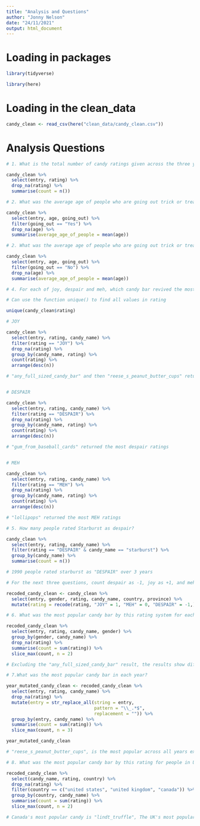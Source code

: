 ```yaml
---
title: "Analysis and Questions"
author: "Jonny Nelson"
date: "24/11/2021"
output: html_document
---
```


# Loading in packages

```r
library(tidyverse)

library(here)
```


# Loading in the clean_data

```r

candy_clean <- read_csv(here("clean_data/candy_clean.csv"))

```

# Analysis Questions


```r

# 1. What is the total number of candy ratings given across the three years. (Number of candy ratings, not the number of raters. Don’t count missing values)

candy_clean %>%
  select(entry, rating) %>%
  drop_na(rating) %>%
  summarise(count = n())


```

```r

# 2. What was the average age of people who are going out trick or treating?

candy_clean %>%
  select(entry, age, going_out) %>%
  filter(going_out == "Yes") %>%
  drop_na(age) %>%
  summarise(average_age_of_people = mean(age))

```


```r

# 2. What was the average age of people who are going out trick or treating?

candy_clean %>%
  select(entry, age, going_out) %>%
  filter(going_out == "No") %>%
  drop_na(age) %>%
  summarise(average_age_of_people = mean(age))

```

```r

# 4. For each of joy, despair and meh, which candy bar revived the most of these ratings?

# Can use the function unique() to find all values in rating

unique(candy_clean$rating)

# JOY

candy_clean %>%
  select(entry, rating, candy_name) %>%
  filter(rating == "JOY") %>%
  drop_na(rating) %>%
  group_by(candy_name, rating) %>%
  count(rating) %>%
  arrange(desc(n))

# "any_full_sized_candy_bar" and then "reese_s_peanut_butter_cups" returned the most joy ratings


# DESPAIR

candy_clean %>%
  select(entry, rating, candy_name) %>%
  filter(rating == "DESPAIR") %>%
  drop_na(rating) %>%
  group_by(candy_name, rating) %>%
  count(rating) %>%
  arrange(desc(n))

# "gum_from_baseball_cards" returned the most despair ratings


# MEH

candy_clean %>%
  select(entry, rating, candy_name) %>%
  filter(rating == "MEH") %>%
  drop_na(rating) %>%
  group_by(candy_name, rating) %>%
  count(rating) %>%
  arrange(desc(n))

# "lollipops" returned the most MEH ratings

```

```r

# 5. How many people rated Starburst as despair?

candy_clean %>%
  select(entry, rating, candy_name) %>%
  filter(rating == "DESPAIR" & candy_name == "starburst") %>%
  group_by(candy_name) %>%
  summarise(count = n())

# 1990 people rated starburst as "DESPAIR" over 3 years

```

```r

# For the next three questions, count despair as -1, joy as +1, and meh as 0.

recoded_candy_clean <- candy_clean %>%
  select(entry, gender, rating, candy_name, country, province) %>%
  mutate(rating = recode(rating, "JOY" = 1, "MEH" = 0, "DESPAIR" = -1,))

```

```r

# 6. What was the most popular candy bar by this rating system for each gender in the dataset ?

recoded_candy_clean %>%
  select(entry, rating, candy_name, gender) %>%
  group_by(gender, candy_name) %>%
  drop_na(rating) %>%
  summarise(count = sum(rating)) %>%
  slice_max(count, n = 2) 

# Excluding the "any_full_sized_candy_bar" result, the results show different candy preferences by gender below.

```

```r

# 7.What was the most popular candy bar in each year?

year_mutated_candy_clean <- recoded_candy_clean %>%
  select(entry, rating, candy_name) %>%
  drop_na(rating) %>%
  mutate(entry = str_replace_all(string = entry,
                                 pattern = "\\_.*$",
                                 replacement = "")) %>%
  group_by(entry, candy_name) %>%
  summarise(count = sum(rating)) %>%
  slice_max(count, n = 3)

year_mutated_candy_clean

# "reese_s_peanut_butter_cups", is the most popular across all years excluding "any_full_sized_candy_bar"

```

```r

# 8. What was the most popular candy bar by this rating for people in US, Canada, UK, and all other countries?

recoded_candy_clean %>%
  select(candy_name, rating, country) %>%
  drop_na(rating) %>%
  filter(country == c("united states", "united kingdom", "canada")) %>%
  group_by(country, candy_name) %>%
  summarise(count = sum(rating)) %>%
  slice_max(count, n = 2)

# Canada's most popular candy is "lindt_truffle", The UK's most popular candy is "reese_s_peanut_butter_cups" and the US's most popular candy is "reese_s_peanut_butter_cups" excluding "any_full_sized_candy_bar".

```

